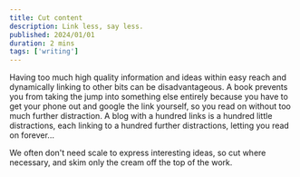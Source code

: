 ```yaml
---
title: Cut content
description: Link less, say less.
published: 2024/01/01
duration: 2 mins
tags: ['writing']
---
```


Having too much high quality information and ideas within easy reach and dynamically linking to other bits can be disadvantageous. A book prevents you from taking the jump into something else entirely because you have to get your phone out and google the link yourself, so you read on without too much further distraction. A blog with a hundred links is a hundred little distractions, each linking to a hundred further distractions, letting you read on forever...

We often don't need scale to express interesting ideas, so cut where necessary, and skim only the cream off the top of the work.
